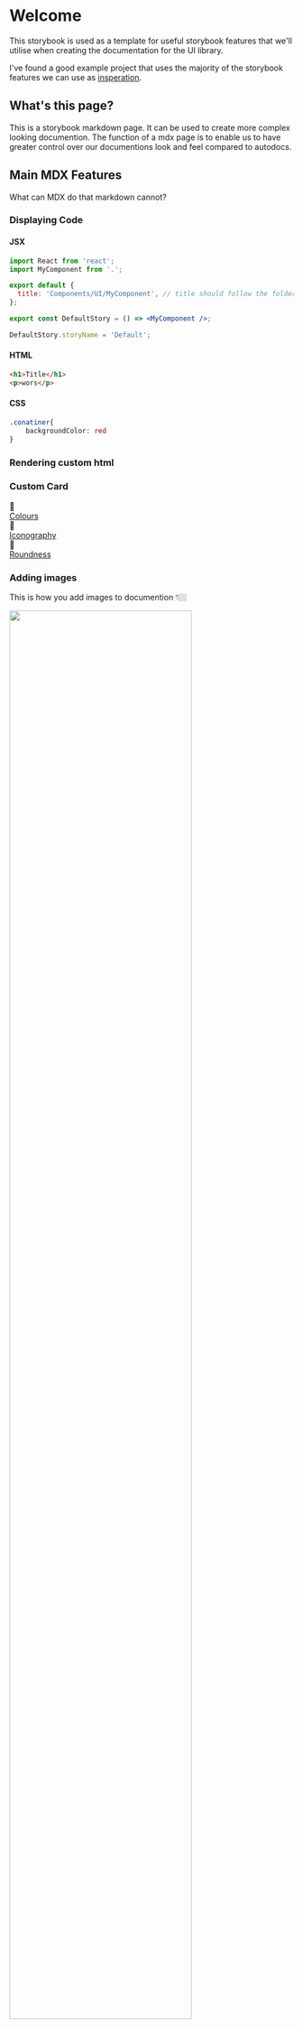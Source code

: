 
# Welcome

This storybook is used as a template for useful storybook features that we'll utilise when creating the documentation for the UI library.

I've found a good example project that uses the majority of the storybook features we can use as [insperation](https://metamask.github.io/metamask-storybook/?path=/docs/getting-started-introduction--docs
).
## What's this page?
This is a storybook markdown page.
It can be used to create more complex looking documention. The function of a mdx page is to enable us to have greater control over our documentions look and feel compared to autodocs.

## Main MDX Features
What can MDX do that markdown cannot?
### Displaying Code

#### JSX

```jsx
import React from 'react';
import MyComponent from '.';

export default {
  title: 'Components/UI/MyComponent', // title should follow the folder structure location of the component. Don't use spaces.
};

export const DefaultStory = () => <MyComponent />;

DefaultStory.storyName = 'Default';
```

#### HTML
```html
<h1>Title</h1>
<p>wors</p>
```
#### CSS
```css
.conatiner{
    backgroundColor: red
}
```

### Rendering custom html
<div style={{
    textAlign: 'center',
    backgroundColor: 'white',
    padding: 32,
    boxShadow: "rgba(0, 0, 0, 0.1) 0px 4px 12px"
  }}
>
<h3>Custom Card</h3>
</div>

<div className="grid grid-cols-2 gap-2 py-2">
<div className="grid gap-2 items-center rounded-md w-4 h-fit bg-skin-page-forground p-2 shadow-md" style={{gridTemplateColumns:"auto 1fr"}}>
<div className="h-4 w-4 flex justify-center items-center" style={{height:"2rem", width:"2rem", fontSize:"1.2rem"}}>🎨</div>
<a style={{fontSize:"1.8rem", color:"black"}} href="/?path=/docs/foundations-colours--docs">Colours</a>
</div>
<div className="grid gap-2 items-center rounded-md w-4 h-fit bg-skin-page-forground p-2 shadow-md" style={{gridTemplateColumns:"auto 1fr"}}>
<div className="h-4 w-4 flex justify-center items-center" style={{height:"2rem", width:"2rem", fontSize:"1.2rem"}}>👾</div>
<a style={{fontSize:"1.8rem", color:"black"}} href="/?path=/docs/foundations-roundness--docs">Iconography</a>
</div>
<div className="grid gap-2 items-center rounded-md w-4 h-fit bg-skin-page-forground p-2 shadow-md" style={{gridTemplateColumns:"auto 1fr"}}>
<div className="h-4 w-4 flex justify-center items-center" style={{height:"2rem", width:"2rem", fontSize:"1.2rem"}}>🔵</div>
<a style={{fontSize:"1.8rem", color:"black"}} href="/?path=/docs/foundations-roundness--docs">Roundness</a>
</div>
</div>



### Adding images
This is how you add images to documention 👇🏼
<div
  style={{
    textAlign: 'center',
    backgroundColor: 'var(--color-background-alternative)',
    padding: 32,
  }}
>
  <img width="80%" src={designTokenDiagramImage} />
</div>

<br />
<br />



